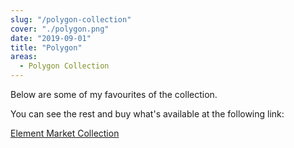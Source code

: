 ```yaml
---
slug: "/polygon-collection"
cover: "./polygon.png"
date: "2019-09-01"
title: "Polygon"
areas:
  - Polygon Collection
---
```


Below are some of my favourites of the collection.

You can see the rest and buy what's available at the following link:

<a href="https://www.element.market/collections/crypto-tcg"><btn>Element Market Collection</btn></a>
